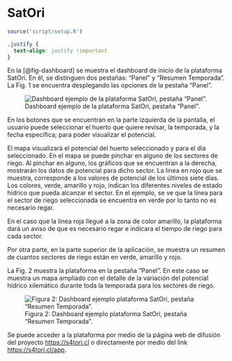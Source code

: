 # SatOri

```r
source('script/setup.R')
```

```css
.justify {
  text-align: justify !important
}
```

::: justify
En la [@fig-dashboard] se muestra el dashboard de inicio de la plataforma SatOri. En él, se distinguen dos pestañas: “Panel” y “Resumen Temporada”. La Fig. 1 se encuentra desplegando las opciones de la pestaña “Panel”.

![Dashboard ejemplo de la plataforma SatOri, pestaña “Panel”.](figuras/08_satori/plataforma.png){#fig-dashboard .lightbox}

En los botones que se encuentran en la parte izquierda de la pantalla, el usuario puede seleccionar el huerto que quiere revisar, la temporada, y la fecha específica; para poder visualizar el potencial.

El mapa visualizará el potencial del huerto seleccionado y para el día seleccionado. En el mapa se puede pinchar en alguno de los sectores de riego. Al pinchar en alguno, los gráficos que se encuentran a la derecha, mostrarán los datos de potencial para dicho sector. La linea en rojo que se muestra, corresponde a los valores de potencial de los últimos siete días. Los colores, verde, amarillo y rojo, indican los diferentes niveles de estado hídrico que pueda alcanzar el sector. En el ejemplo, se ve que la línea para el sector de riego seleccionada se encuentra en verde por lo tanto no es necesario regar.

En el caso que la linea roja llegué a la zona de color amarillo, la plataforma dará un aviso de que es necesario regar e indicara el tiempo de riego para cada sector.

Por otra parte, en la parte superior de la aplicación, se muestra un resumen de cuantos sectores de riego están en verde, amarillo y rojo.

La Fig. 2 muestra la plataforma en la pestaña “Panel”. En este caso se muestra un mapa ampliado con el detalle de la variación del potencial hídrico xilemático durante toda la temporada para los sectores de riego.

![Figura 2: Dashboard ejemplo plataforma SatOri, pestaña “Resumen Temporada”.](figuras/08_satori/plataforma_2.png){.lightbox}

Se puede acceder a la plataforma por medio de la página web de difusión del proyecto <https://s4tori.cl> o directamente por medio del link <https://s4tori.cl/app>.
:::
